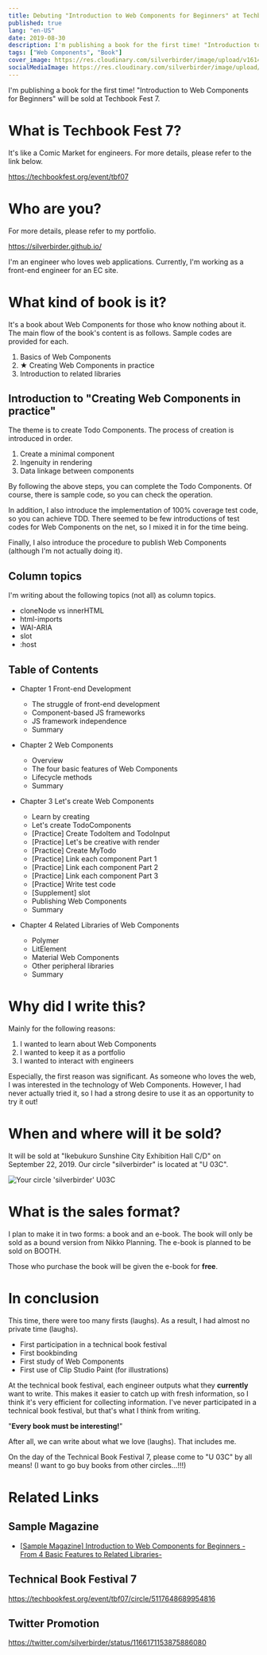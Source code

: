 ```yaml
---
title: Debuting "Introduction to Web Components for Beginners" at Techbook Fest 7!
published: true
lang: "en-US"
date: 2019-08-30
description: I'm publishing a book for the first time! "Introduction to Web Components for Beginners" will be sold at Techbook Fest 7.
tags: ["Web Components", "Book"]
cover_image: https://res.cloudinary.com/silverbirder/image/upload/v1614430562/silver-birder.github.io/blog/Introduction_to_Web_Components_for_the_First_Time_Cover.png
socialMediaImage: https://res.cloudinary.com/silverbirder/image/upload/v1614430562/silver-birder.github.io/blog/Introduction_to_Web_Components_for_the_First_Time_Cover.png
---
```



I'm publishing a book for the first time!
"Introduction to Web Components for Beginners" will be sold at Techbook Fest 7.

# What is Techbook Fest 7?

It's like a Comic Market for engineers.
For more details, please refer to the link below.

https://techbookfest.org/event/tbf07

# Who are you?

For more details, please refer to my portfolio.

https://silverbirder.github.io/

I'm an engineer who loves web applications.
Currently, I'm working as a front-end engineer for an EC site.

# What kind of book is it?

It's a book about Web Components
for those who know nothing about it.
The main flow of the book's content is as follows. Sample codes are provided for each.

1. Basics of Web Components
1. ★ Creating Web Components in practice
1. Introduction to related libraries

## Introduction to "Creating Web Components in practice"

The theme is to create Todo Components. The process of creation is introduced in order.

1. Create a minimal component
1. Ingenuity in rendering
1. Data linkage between components

By following the above steps, you can complete the Todo Components. Of course, there is sample code, so you can check the operation.

In addition, I also introduce the implementation of 100% coverage test code, so you can achieve TDD. There seemed to be few introductions of test codes for Web Components on the net, so I mixed it in for the time being.

Finally, I also introduce the procedure to publish Web Components (although I'm not actually doing it).

## Column topics

I'm writing about the following topics (not all) as column topics.

- cloneNode vs innerHTML
- html-imports
- WAI-ARIA
- slot
- :host

## Table of Contents

- Chapter 1 Front-end Development
  - The struggle of front-end development
  - Component-based JS frameworks
  - JS framework independence
  - Summary
- Chapter 2 Web Components
  - Overview
  - The four basic features of Web Components
  - Lifecycle methods
  - Summary
- Chapter 3 Let's create Web Components

  - Learn by creating
  - Let's create TodoComponents
  - [Practice] Create TodoItem and TodoInput
  - [Practice] Let's be creative with render
  - [Practice] Create MyTodo
  - [Practice] Link each component Part 1
  - [Practice] Link each component Part 2
  - [Practice] Link each component Part 3
  - [Practice] Write test code
  - [Supplement] slot
  - Publishing Web Components
  - Summary

- Chapter 4 Related Libraries of Web Components
  - Polymer
  - LitElement
  - Material Web Components
  - Other peripheral libraries
  - Summary

# Why did I write this?

Mainly for the following reasons:

1. I wanted to learn about Web Components
1. I wanted to keep it as a portfolio
1. I wanted to interact with engineers

Especially, the first reason was significant.
As someone who loves the web, I was interested in the technology of Web Components.
However, I had never actually tried it, so I had a strong desire to use it as an opportunity to try it out!

# When and where will it be sold?

It will be sold at "Ikebukuro Sunshine City Exhibition Hall C/D" on September 22, 2019.
Our circle "silverbirder" is located at "U 03C".

<Image
  src="https://res.cloudinary.com/silverbirder/image/upload/v1614430611/silver-birder.github.io/blog/your_circle_silverbirder_03C.png"
  width={890}
  height={299}
  layout="constrained"
  alt="Your circle 'silverbirder' U03C"
/>

# What is the sales format?

I plan to make it in two forms: a book and an e-book.
The book will only be sold as a bound version from Nikko Planning.
The e-book is planned to be sold on BOOTH.

Those who purchase the book will be given the e-book for <b>free</b>.

# In conclusion

This time, there were too many firsts (laughs).
As a result, I had almost no private time (laughs).

- First participation in a technical book festival
- First bookbinding
- First study of Web Components
- First use of Clip Studio Paint (for illustrations)

At the technical book festival, each engineer outputs what they <b>currently</b> want to write.
This makes it easier to catch up with fresh information, so I think it's very efficient for collecting information.
I've never participated in a technical book festival, but that's what I think from writing.

"<b>Every book must be interesting!</b>"

After all, we can write about what we love (laughs). That includes me.

On the day of the Technical Book Festival 7, please come to "U 03C" by all means!
(I want to go buy books from other circles...!!!)

# Related Links

## Sample Magazine

- [[Sample Magazine] Introduction to Web Components for Beginners -From 4 Basic Features to Related Libraries-](https://silverbirder.booth.pm/items/1536228)

## Technical Book Festival 7

https://techbookfest.org/event/tbf07/circle/5117648689954816

## Twitter Promotion

https://twitter.com/silverbirder/status/1166171153875886080
